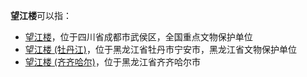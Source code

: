 '''望江楼'''可以指：
*[[望江楼|望江楼]]，位于四川省成都市武侯区，全国重点文物保护单位
*[[望江楼_(牡丹江)|望江楼 (牡丹江)]]，位于黑龙江省牡丹市宁安市，黑龙江省文物保护单位
*[[望江楼_(齐齐哈尔)|望江楼 (齐齐哈尔)]]，位于黑龙江省齐齐哈尔市

{{Disambig|W|cat=三字建築物消歧義}}